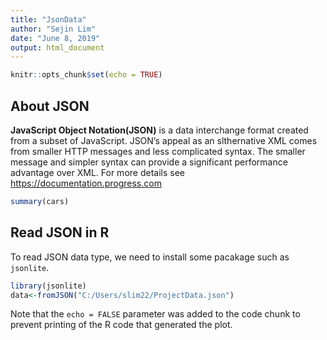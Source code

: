 ```yaml
---
title: "JsonData"
author: "Sejin Lim"
date: "June 8, 2019"
output: html_document
---
```


```r
knitr::opts_chunk$set(echo = TRUE)
```

## About JSON

**JavaScript Object Notation(JSON)** is a data interchange format created from a subset of JavaScript. JSON's appeal as an slthernative XML comes from smaller HTTP messages and less complicated syntax. The smaller message and simpler syntax can provide a significant performance advantage over XML. For more details see <https://documentation.progress.com>


```r
summary(cars)
```

## Read JSON in R

To read JSON data type, we need to install some pacakage such as `jsonlite`. 

```r
library(jsonlite)
data<-fromJSON("C:/Users/slim22/ProjectData.json")

```

Note that the `echo = FALSE` parameter was added to the code chunk to prevent printing of the R code that generated the plot.